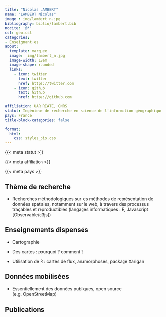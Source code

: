 ```yaml
---
title: "Nicolas LAMBERT"
name: "LAMBERT Nicolas"
image : img/lambert_n.jpg
bibliography: biblio/lambert.bib
nocite: '@*'
csl: geo.csl
categories: 
- Enseignant·es
about:
  template: marquee
  image:  img/lambert_n.jpg
  image-width: 18em
  image-shape: rounded
  links:
    - icon: twitter
      text: twitter
      href: https://twitter.com
    - icon: github
      text: Github
      href: https://github.com
      
affiliation: UAR RIATE, CNRS
statut: Ingénieur de recherche en science de l'information géographique
pays: France
title-block-categories: false

format:
  html: 
    css: styles_bis.css
---
```


::: {#profil}
::: {#statut}
{{< meta statut >}}
:::

::: {#affiliation}
{{< meta affiliation >}}
:::

::: {#pays}
<i class="bi bi-globe2"></i> {{< meta pays >}}\
:::
:::

## <i class="bi bi-ui-checks-grid"></i> Thème de recherche

::: {#liste}
-   Recherches méthodologiques sur les méthodes de représentation de données spatiales, notamment sur le web, à travers des processus traçables et reproductibles (langages informatiques : R, Javascript \[Observable/d3js\])
:::

## <i class="bi bi-person-video3"></i> Enseignements dispensés

<div>

-   Cartographie

-   Des cartes : pourquoi ? comment ?

-   Utilisation de R : cartes de flux, anamorphoses, package Xarigan

</div>

## <i class="bi bi-clipboard-data"></i> Données mobilisées

-   Essentiellement des données publiques, open source (e.g. OpenStreetMap)

## <i class="bi bi-file-earmark-text"></i> Publications

::: {#refs}
:::
